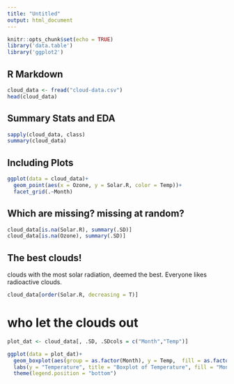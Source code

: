 ```yaml
---
title: "Untitled"
output: html_document
---
```


```r
knitr::opts_chunk$set(echo = TRUE)
library('data.table')
library('ggplot2')
```

## R Markdown

```r
cloud_data <- fread("cloud-data.csv")
head(cloud_data)
```
## Summary Stats and EDA

```r
sapply(cloud_data, class)
summary(cloud_data)
```

## Including Plots

```r
ggplot(data = cloud_data)+
  geom_point(aes(x = Ozone, y = Solar.R, color = Temp))+
  facet_grid(.~Month)
```

## Which are missing? missing at random?

```r
cloud_data[is.na(Solar.R), summary(.SD)]
cloud_data[is.na(Ozone), summary(.SD)]
```

## The best clouds!

clouds with the most solar radiation, deemed the best. Everyone likes radioactive clouds.
```R
cloud_data[order(Solar.R, decreasing = T)]
```

# who let the clouds out

```r
plot_dat <- cloud_data[, .SD, .SDcols = c("Month","Temp")]

ggplot(data = plot_dat)+
  geom_boxplot(aes(group = as.factor(Month), y = Temp,  fill = as.factor(Month)))+
  labs(y = "Temperature", title = "Boxplot of Temperature", fill = "Month")+
  theme(legend.position = "bottom")

```
